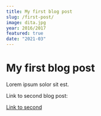 ```yaml
---
title: My first blog post
slug: /first-post/
image: dita.jpg
year: 2016/2017
featured: true
date: "2021-03"
---
```


# My first blog post

Lorem ipsum solor sit est.

Link to second blog post:

[Link to second](/projects)
